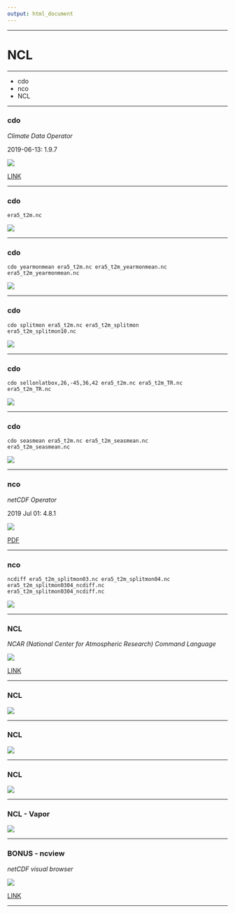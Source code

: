 ```yaml
---
output: html_document
---
```


***

# **NCL**

***

  - cdo
  - nco
  - NCL
  
***

### **cdo**

*Climate Data Operator*

2019-06-13: 1.9.7

![](Presentation/cdo.png)

[LINK](https://code.mpimet.mpg.de/projects/cdo/embedded/cdo.pdf)


***

### **cdo**

```
era5_t2m.nc
```

![](Presentation/cdo1.png)


***

### **cdo**

```
cdo yearmonmean era5_t2m.nc era5_t2m_yearmonmean.nc
era5_t2m_yearmonmean.nc
```

![](Presentation/cdo2.png)





***

### **cdo**

```
cdo splitmon era5_t2m.nc era5_t2m_splitmon
era5_t2m_splitmon10.nc
```

![](Presentation/cdo3.png)




***

### **cdo**

```
cdo sellonlatbox,26,-45,36,42 era5_t2m.nc era5_t2m_TR.nc
era5_t2m_TR.nc
```

![](Presentation/cdo4.png)





***

### **cdo**

```
cdo seasmean era5_t2m.nc era5_t2m_seasmean.nc
era5_t2m_seasmean.nc
```

![](Presentation/cdo5.png)
  
  
  
  
  
  
  
  
  
  
  
  
  
  
  
  
  
  
***

### **nco**

*netCDF Operator*

2019 Jul 01: 4.8.1 

![](Presentation/nco.png)

[PDF](http://nco.sourceforge.net/nco.pdf)



***

### **nco**

```
ncdiff era5_t2m_splitmon03.nc era5_t2m_splitmon04.nc era5_t2m_splitmon0304_ncdiff.nc
era5_t2m_splitmon0304_ncdiff.nc
```

![](Presentation/nco_diff.png)



***

### **NCL**

*NCAR (National Center for Atmospheric Research) Command Language*



![](Presentation/ncll.png)

[LINK](https://www.ncl.ucar.edu/)



***

### **NCL**

![](Presentation/ncl1.png)


***

### **NCL**

![](Presentation/ncl2.png)


***

### **NCL**

![](Presentation/ncl0.png)

***

### **NCL - Vapor**

![](Presentation/VAPOR_HAIL_ANIME.gif)


***

### **BONUS - ncview**

*netCDF visual browser*

![](Presentation/ncview.png)

[LINK](http://meteora.ucsd.edu/~pierce/ncview_home_page.html)
  

***